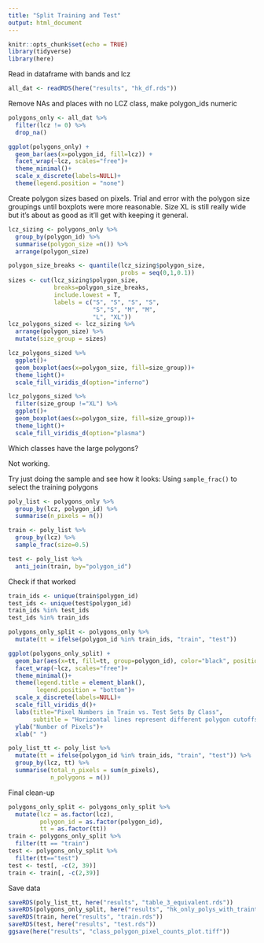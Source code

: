 ```yaml
---
title: "Split Training and Test"
output: html_document
---
```


```r
knitr::opts_chunk$set(echo = TRUE)
library(tidyverse)
library(here)
```

Read in dataframe with bands and lcz

```r
all_dat <- readRDS(here("results", "hk_df.rds"))
```

Remove NAs and places with no LCZ class,
make polygon_ids numeric

```r
polygons_only <- all_dat %>%
  filter(lcz != 0) %>%
  drop_na()
```

```r
ggplot(polygons_only) +
  geom_bar(aes(x=polygon_id, fill=lcz)) +
  facet_wrap(~lcz, scales="free")+
  theme_minimal()+
  scale_x_discrete(labels=NULL)+
  theme(legend.position = "none")
```




Create polygon sizes based on pixels. Trial and error with the polygon size groupings until boxplots were more reasonable. Size XL is still really wide but it's about as good as it'll get with keeping it general.

```r
lcz_sizing <- polygons_only %>%
  group_by(polygon_id) %>%
  summarise(polygon_size =n()) %>%
  arrange(polygon_size)

polygon_size_breaks <- quantile(lcz_sizing$polygon_size, 
                                probs = seq(0,1,0.1))
sizes <- cut(lcz_sizing$polygon_size, 
             breaks=polygon_size_breaks, 
             include.lowest = T, 
             labels = c("S", "S", "S", "S",
                        "S","S", "M", "M",
                        "L", "XL"))
lcz_polygons_sized <- lcz_sizing %>%
  arrange(polygon_size) %>%
  mutate(size_group = sizes)

lcz_polygons_sized %>%
  ggplot()+
  geom_boxplot(aes(x=polygon_size, fill=size_group))+
  theme_light()+
  scale_fill_viridis_d(option="inferno")

lcz_polygons_sized %>%
  filter(size_group !="XL") %>%
  ggplot()+
  geom_boxplot(aes(x=polygon_size, fill=size_group))+
  theme_light()+
  scale_fill_viridis_d(option="plasma")
```


Which classes have the large polygons? 

Not working.

Try just doing the sample and see how it looks:
Using `sample_frac()` to select the training polygons

```r
poly_list <- polygons_only %>%
  group_by(lcz, polygon_id) %>%
  summarise(n_pixels = n())

train <- poly_list %>%
  group_by(lcz) %>%
  sample_frac(size=0.5)

test <- poly_list %>%
  anti_join(train, by="polygon_id")
```

Check if that worked

```r
train_ids <- unique(train$polygon_id)
test_ids <- unique(test$polygon_id)
train_ids %in% test_ids
test_ids %in% train_ids
```


```r
polygons_only_split <- polygons_only %>%
  mutate(tt = ifelse(polygon_id %in% train_ids, "train", "test"))

ggplot(polygons_only_split) +
  geom_bar(aes(x=tt, fill=tt, group=polygon_id), color="black", position="stack") +
  facet_wrap(~lcz, scales="free")+
  theme_minimal()+
  theme(legend.title = element_blank(),
        legend.position = "bottom")+
  scale_x_discrete(labels=NULL)+
  scale_fill_viridis_d()+
  labs(title="Pixel Numbers in Train vs. Test Sets By Class",
       subtitle = "Horizontal lines represent different polygon cutoffs")+
  ylab("Number of Pixels")+
  xlab(" ")
```


```r
poly_list_tt <- poly_list %>%
  mutate(tt = ifelse(polygon_id %in% train_ids, "train", "test")) %>%
  group_by(lcz, tt) %>%
  summarise(total_n_pixels = sum(n_pixels),
            n_polygons = n())
```

Final clean-up

```r
polygons_only_split <- polygons_only_split %>%
  mutate(lcz = as.factor(lcz),
         polygon_id = as.factor(polygon_id),
         tt = as.factor(tt))
train <- polygons_only_split %>%
  filter(tt == "train")
test <- polygons_only_split %>%
  filter(tt=="test")
test <- test[, -c(2, 39)]
train <- train[, -c(2,39)]
```

Save data

```r
saveRDS(poly_list_tt, here("results", "table_3_equivalent.rds"))
saveRDS(polygons_only_split, here("results", "hk_only_polys_with_traintest.rds"))
saveRDS(train, here("results", "train.rds"))
saveRDS(test, here("results", "test.rds"))
ggsave(here("results", "class_polygon_pixel_counts_plot.tiff"))
```

